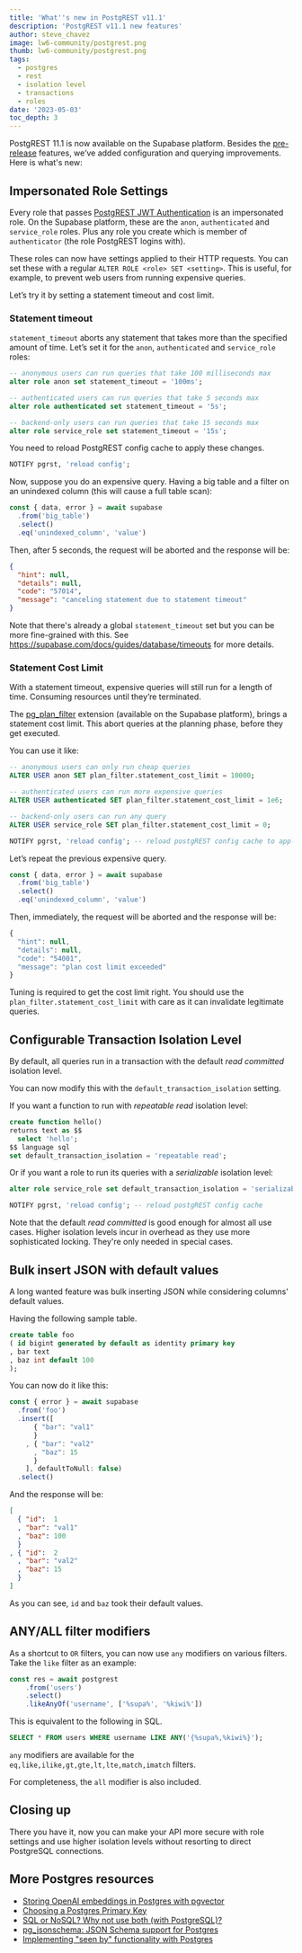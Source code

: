 ```yaml
---
title: 'What''s new in PostgREST v11.1'
description: 'PostgREST v11.1 new features'
author: steve_chavez
image: lw6-community/postgrest.png
thumb: lw6-community/postgrest.png
tags:
  - postgres
  - rest
  - isolation level
  - transactions
  - roles
date: '2023-05-03'
toc_depth: 3
---
```


PostgREST 11.1 is now available on the Supabase platform. Besides the [pre-release](https://supabase.com/blog/postgrest-11-prerelease) features, we’ve added configuration and querying improvements. Here is what's new:

## Impersonated Role Settings

Every role that passes [PostgREST JWT Authentication](https://postgrest.org/en/stable/references/auth.html#jwt-based-user-impersonation) is an impersonated role. On the Supabase platform, these are the ``anon``, ``authenticated`` and ``service_role`` roles. Plus any role you create which is member of ``authenticator`` (the role PostgREST logins with).

These roles can now have settings applied to their HTTP requests. You can set these with a regular `ALTER ROLE <role> SET <setting>`. This is useful, for example, to prevent web users from running expensive queries.

Let’s try it by setting a statement timeout and cost limit.

### Statement timeout

`statement_timeout` aborts any statement that takes more than the specified amount of time. Let’s set it for the `anon`, `authenticated` and `service_role` roles:

```sql
-- anonymous users can run queries that take 100 milliseconds max
alter role anon set statement_timeout = '100ms';

-- authenticated users can run queries that take 5 seconds max
alter role authenticated set statement_timeout = '5s';

-- backend-only users can run queries that take 15 seconds max
alter role service_role set statement_timeout = '15s';
```

You need to reload PostgREST config cache to apply these changes.

```sql
NOTIFY pgrst, 'reload config';
```

Now, suppose you do an expensive query. Having a big table and a filter on an unindexed column (this will cause a full table scan):

```jsx
const { data, error } = await supabase
  .from('big_table')
  .select()
  .eq('unindexed_column', 'value')
```

Then, after 5 seconds, the request will be aborted and the response will be:

```json
{
  "hint": null,
  "details": null,
  "code": "57014",
  "message": "canceling statement due to statement timeout"
}
```

Note that there's already a global ``statement_timeout`` set but you can be more fine-grained with this. See https://supabase.com/docs/guides/database/timeouts for more details.

### Statement Cost Limit

With a statement timeout, expensive queries will still run for a length of time. Consuming resources until they’re terminated.

The [pg_plan_filter](https://github.com/pgexperts/pg_plan_filter) extension (available on the Supabase platform), brings a statement cost limit. This abort queries at the planning phase, before they get executed.

You can use it like:

```sql
-- anonymous users can only run cheap queries
ALTER USER anon SET plan_filter.statement_cost_limit = 10000;

-- authenticated users can run more expensive queries
ALTER USER authenticated SET plan_filter.statement_cost_limit = 1e6;

-- backend-only users can run any query
ALTER USER service_role SET plan_filter.statement_cost_limit = 0;

NOTIFY pgrst, 'reload config'; -- reload postgREST config cache to apply changes
```

Let’s repeat the previous expensive query.

```jsx
const { data, error } = await supabase
  .from('big_table')
  .select()
  .eq('unindexed_column', 'value')
```

Then, immediately, the request will be aborted and the response will be:

```jsx
{
  "hint": null,
  "details": null,
  "code": "54001",
  "message": "plan cost limit exceeded"
}
```

Tuning is required to get the cost limit right. You should use the `plan_filter.statement_cost_limit` with care as it can invalidate legitimate queries.

## Configurable Transaction Isolation Level

By default, all queries run in a transaction with the default *read committed* isolation level.

You can now modify this with the `default_transaction_isolation` setting.

If you want a function to run with *repeatable read* isolation level:

```sql
create function hello()
returns text as $$
  select 'hello';
$$ language sql
set default_transaction_isolation = 'repeatable read';
```

Or if you want a role to run its queries with a *serializable* isolation level:

```sql
alter role service_role set default_transaction_isolation = 'serializable';

NOTIFY pgrst, 'reload config'; -- reload postgREST config cache
```

Note that the default *read committed* is good enough for almost all use cases. Higher isolation levels incur in overhead as they use more sophisticated locking. They're only needed in special cases.

## Bulk insert JSON with default values

A long wanted feature was bulk inserting JSON while considering columns' default values.

Having the following sample table.

```sql
create table foo
( id bigint generated by default as identity primary key
, bar text
, baz int default 100
);
```

You can now do it like this:

```jsx
const { error } = await supabase
  .from('foo')
  .insert([
	  { "bar": "val1"
	  }
	, { "bar": "val2"
	  , "baz": 15
	  }
	], defaultToNull: false)
  .select()
```

And the response will be:

```json
[
  { "id":  1
  , "bar": "val1"
  , "baz": 100
  }
, { "id":  2
  , "bar": "val2"
  , "baz": 15
  }
]
```

As you can see, `id` and `baz` took their default values.

## ANY/ALL filter modifiers

As a shortcut to `OR` filters, you can now use `any` modifiers on various filters. Take the `like` filter as an example:

```jsx
const res = await postgrest
    .from('users')
    .select()
    .likeAnyOf('username', ['%supa%', '%kiwi%'])
```

This is equivalent to the following in SQL.

```sql
SELECT * FROM users WHERE username LIKE ANY('{%supa%,%kiwi%}');
```

`any` modifiers are available for the `eq,like,ilike,gt,gte,lt,lte,match,imatch` filters.

For completeness, the `all` modifier is also included.

## Closing up

There you have it, now you can make your API more secure with role settings and use higher isolation levels without resorting to direct PostgreSQL connections.

## More Postgres resources

- [Storing OpenAI embeddings in Postgres with pgvector](https://supabase.com/blog/openai-embeddings-postgres-vector)
- [Choosing a Postgres Primary Key](https://supabase.com/blog/choosing-a-postgres-primary-key)
- [SQL or NoSQL? Why not use both (with PostgreSQL)?](https://supabase.com/blog/sql-or-nosql-both-with-postgresql)
- [pg_jsonschema: JSON Schema support for Postgres](https://supabase.com/blog/pg-jsonschema-a-postgres-extension-for-json-validation)
- [Implementing "seen by" functionality with Postgres](https://supabase.com/blog/seen-by-in-postgresql)
